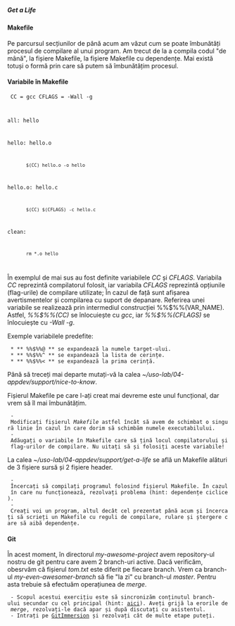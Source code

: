 ===== Get a Life =====

==== Makefile ====

Pe parcursul secțiunilor de până acum am văzut cum se poate îmbunătăți procesul de compilare al unui program. Am trecut de la a compila 
codul "de mână", la fișiere Makefile, la fișiere Makefile cu dependențe. Mai există totuși o formă prin care să putem să îmbunătățim procesul.

==== Variabile în Makefile ====

<code make Makefile>
CC = gcc
CFLAGS = -Wall -g

all: hello

hello: hello.o
        $(CC) hello.o -o hello

hello.o: hello.c
        $(CC) $(CFLAGS) -c hello.c

clean:
        rm *.o hello
</code>

În exemplul de mai sus au fost definite variabilele ''CC'' și ''CFLAGS''. Variabila ''CC'' reprezintă compilatorul folosit, 
iar variabila ''CFLAGS'' reprezintă opțiunile (flag-urile) de compilare utilizate; În cazul de față sunt afișarea avertismentelor 
și compilarea cu suport de depanare. Referirea unei variabile se realizează prin intermediul construcției %%$%%(VAR_NAME). 
Astfel, ''%%$%%(CC)'' se înlocuiește cu ''gcc'', iar ''%%$%%(CFLAGS)'' se înlocuiește cu ''-Wall -g''.

Exemple variabilele predefite:
  * ** %%$%%@ ** se expandează la numele target-ului. 
  * ** %%$%%^ ** se expandează la lista de cerințe.
  * ** %%$%%< ** se expandează la prima cerință. 

Până să treceți mai departe mutați-vă la calea ''~/uso-lab/04-appdev/support/nice-to-know''.

Fișierul Makefile pe care l-ați creat mai devreme este unul funcțional, dar vrem să îl mai îmbunătățim.
  - Modificați fișierul ''Makefile'' astfel încât să avem de schimbat o singură linie în cazul în care dorim să schimbăm numele executabilului.
  - Adăugați o variabile în Makefile care să țină locul compilatorului și flag-urilor de compilare. Nu uitați să și folosiți aceste variabile!

La calea ''~/uso-lab/04-appdev/support/get-a-life'' se află un Makefile alături de 3 fișiere sursă și 2 fișiere header.

  - Încercați să compilați programul folosind fișierul Makefile. În cazul în care nu funcționează, rezolvați problema (hint: dependențe ciclice).
  - Creați voi un program, altul decât cel prezentat până acum și încercați să scrieți un Makefile cu reguli de compilare, rulare și ștergere care să aibă dependențe.

==== Git ====

În acest moment, în directorul ''my-awesome-project'' avem repository-ul nostru de git pentru care avem 2 branch-uri active. Dacă verificăm,
obesrvăm că fișierul ''tom.txt'' este diferit pe fiecare branch. Vrem ca branch-ul ''my-even-awesomer-branch'' să fie "la zi" cu branch-ul
''master''. Pentru asta trebuie să efectuăm operațiunea de ''merge''.

  - Scopul acestui exercițiu este să sincronizăm conținutul branch-ului secundar cu cel principal (hint: [[http://gitimmersion.com/lab_28.html|aici]]). Aveți grijă la erorile de ''merge'', rezolvați-le dacă apar și după discutați cu asistentul.
  - Intrați pe [[http://gitimmersion.com|GitImmersion]] și rezolvați cât de multe etape puteți.
